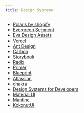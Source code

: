 ```yaml
---
title: Design Systems
---
```


- [Polaris by shopify](https://polaris.shopify.com/)
- [Evergreen Segment](https://evergreen.segment.com/)
- [Eva Design Assets](https://eva.design/)
- [Vercel](https://vercel.com/design)
- [Ant Design](https://ant.design/)
- [Carbon](https://carbondesignsystem.com/)
- [Storybook](https://github.com/storybookjs/design-system)
- [Radix](https://www.radix-ui.com/)
- [Primer](https://primer.style/)
- [Blueprint](https://blueprintjs.com/)
- [Atlassian](https://atlassian.design/)
- [chakra](https://chakra-ui.com/)
- [Design Systems for Developers](https://storybook.js.org/tutorials/design-systems-for-developers/react/en/introduction/)
- [Material UI](https://material-ui.com/)
- [Mantine](https://mantine.dev/)
- [KokonutUI](https://kokonut.dev/)
